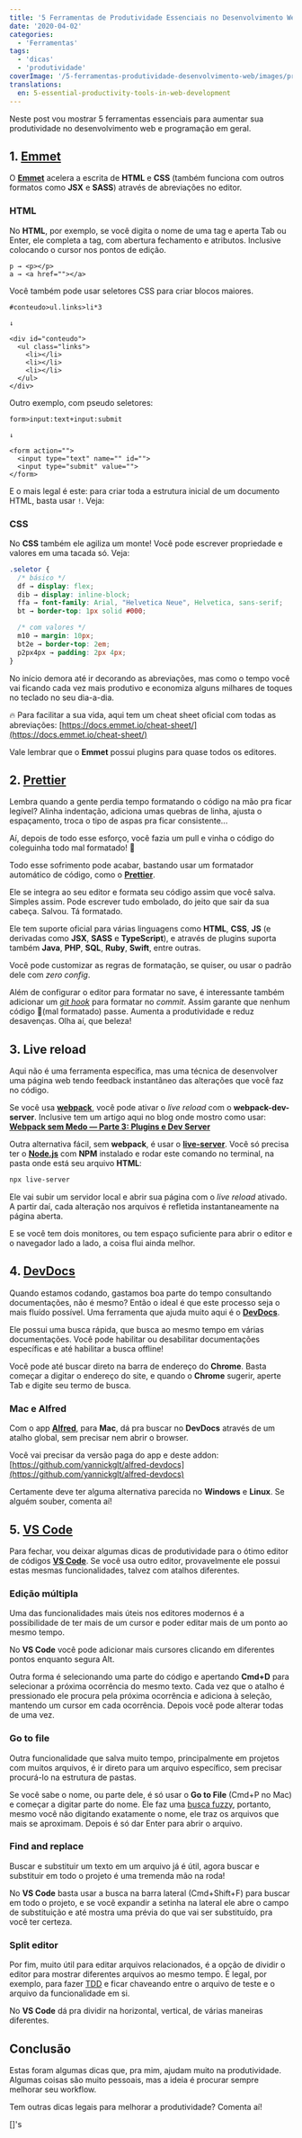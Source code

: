 ```yaml
---
title: '5 Ferramentas de Produtividade Essenciais no Desenvolvimento Web'
date: '2020-04-02'
categories:
  - 'Ferramentas'
tags:
  - 'dicas'
  - 'produtividade'
coverImage: '/5-ferramentas-produtividade-desenvolvimento-web/images/produtividade-desenvolvimento-web.jpg'
translations:
  en: 5-essential-productivity-tools-in-web-development
---
```


Neste post vou mostrar 5 ferramentas essenciais para aumentar sua produtividade no desenvolvimento web e programação em geral.

## 1\. [Emmet](https://emmet.io/)

<PostImage
  src="/5-ferramentas-produtividade-desenvolvimento-web/images/emmet-banner-1024x384.png"
  width="1024"
  height="384"
  alt="Logo do Emmet"
/>

O **[Emmet](https://emmet.io/)** acelera a escrita de **HTML** e **CSS** (também funciona com outros formatos como **JSX** e **SASS**) através de abreviações no editor.

### HTML

No **HTML**, por exemplo, se você digita o nome de uma tag e aperta Tab ou Enter, ele completa a tag, com abertura fechamento e atributos. Inclusive colocando o cursor nos pontos de edição.

```markup
p → <p></p>
a → <a href=""></a>
```

Você também pode usar seletores CSS para criar blocos maiores.

```markup
#conteudo>ul.links>li*3

↓

<div id="conteudo">
  <ul class="links">
    <li></li>
    <li></li>
    <li></li>
  </ul>
</div>
```

Outro exemplo, com pseudo seletores:

```markup
form>input:text+input:submit

↓

<form action="">
  <input type="text" name="" id="">
  <input type="submit" value="">
</form>
```

E o mais legal é este: para criar toda a estrutura inicial de um documento HTML, basta usar `!`. Veja:

### CSS

No **CSS** também ele agiliza um monte! Você pode escrever propriedade e valores em uma tacada só. Veja:

```css
.seletor {
  /* básico */
  df → display: flex;
  dib → display: inline-block;
  ffa → font-family: Arial, "Helvetica Neue", Helvetica, sans-serif;
  bt → border-top: 1px solid #000;

  /* com valores */
  m10 → margin: 10px;
  bt2e → border-top: 2em;
  p2px4px → padding: 2px 4px;
}
```

No início demora até ir decorando as abreviações, mas como o tempo você vai ficando cada vez mais produtivo e economiza alguns milhares de toques no teclado no seu dia-a-dia.

🔥 Para facilitar a sua vida, aqui tem um cheat sheet oficial com todas as abreviações: [https://docs.emmet.io/cheat-sheet/](https://docs.emmet.io/cheat-sheet/)

Vale lembrar que o **Emmet** possui plugins para quase todos os editores.

## 2\. [Prettier](https://prettier.io/)

<PostImage
  src="/5-ferramentas-produtividade-desenvolvimento-web/images/Screen-Shot-2020-04-01-at-15.07.48-1024x397.png"
  width="1024"
  height="397"
  alt="Logo do Prettier"
/>

Lembra quando a gente perdia tempo formatando o código na mão pra ficar legível? Alinha indentação, adiciona umas quebras de linha, ajusta o espaçamento, troca o tipo de aspas pra ficar consistente...

Aí, depois de todo esse esforço, você fazia um pull e vinha o código do coleguinha todo mal formatado! 🤬

Todo esse sofrimento pode acabar, bastando usar um formatador automático de código, como o **[Prettier](https://prettier.io/)**.

Ele se integra ao seu editor e formata seu código assim que você salva. Simples assim. Pode escrever tudo embolado, do jeito que sair da sua cabeça. Salvou. Tá formatado.

Ele tem suporte oficial para várias linguagens como **HTML**, **CSS**, **JS** (e derivadas como **JSX**, **SASS** e **TypeScript**), e através de plugins suporta também **Java**, **PHP**, **SQL**, **Ruby**, **Swift**, entre outras.

Você pode customizar as regras de formatação, se quiser, ou usar o padrão dele com _zero config_.

Além de configurar o editor para formatar no save, é interessante também adicionar um _[git hook](https://git-scm.com/book/en/v2/Customizing-Git-Git-Hooks)_ para formatar no _commit_. Assim garante que nenhum código 💩(mal formatado) passe. Aumenta a produtividade e reduz desavenças. Olha aí, que beleza!

## 3\. Live reload

Aqui não é uma ferramenta específica, mas uma técnica de desenvolver uma página web tendo feedback instantâneo das alterações que você faz no código.

Se você usa **[webpack](https://webpack.js.org/)**, você pode ativar o _live reload_ com o **webpack-dev-server**. Inclusive tem um artigo aqui no blog onde mostro como usar: [**Webpack sem Medo — Parte 3: Plugins e Dev Server**](/webpack-sem-medo-parte-3-plugins-e-dev-server-86b6e003657c/)

Outra alternativa fácil, sem **webpack**, é usar o **[live-server](https://www.npmjs.com/package/live-server)**. Você só precisa ter o **[Node.js](https://nodejs.org/)** com **NPM** instalado e rodar este comando no terminal, na pasta onde está seu arquivo **HTML**:

```bash
npx live-server
```

Ele vai subir um servidor local e abrir sua página com o _live reload_ ativado. A partir daí, cada alteração nos arquivos é refletida instantaneamente na página aberta.

E se você tem dois monitores, ou tem espaço suficiente para abrir o editor e o navegador lado a lado, a coisa flui ainda melhor.

## 4\. **[DevDocs](https://devdocs.io/)**

Quando estamos codando, gastamos boa parte do tempo consultando documentações, não é mesmo? Então o ideal é que este processo seja o mais fluído possível. Uma ferramenta que ajuda muito aqui é o **[DevDocs](https://devdocs.io/)**.

Ele possui uma busca rápida, que busca ao mesmo tempo em várias documentações. Você pode habilitar ou desabilitar documentações específicas e até habilitar a busca offline!

Você pode até buscar direto na barra de endereço do **Chrome**. Basta começar a digitar o endereço do site, e quando o **Chrome** sugerir, aperte Tab e digite seu termo de busca.

### Mac e Alfred

Com o app **[Alfred](https://www.alfredapp.com/)**, para **Mac**, dá pra buscar no **DevDocs** através de um atalho global, sem precisar nem abrir o browser.

<PostImage
  src="/5-ferramentas-produtividade-desenvolvimento-web/images/alfred-devdocs.png"
  width="620"
  height="462"
  alt="Alfred com DevDocs"
/>

Você vai precisar da versão paga do app e deste addon: [https://github.com/yannickglt/alfred-devdocs](https://github.com/yannickglt/alfred-devdocs)

Certamente deve ter alguma alternativa parecida no **Windows** e **Linux**. Se alguém souber, comenta aí!

## 5\. [VS Code](https://code.visualstudio.com/)

Para fechar, vou deixar algumas dicas de produtividade para o ótimo editor de códigos **[VS Code](https://code.visualstudio.com/)**. Se você usa outro editor, provavelmente ele possui estas mesmas funcionalidades, talvez com atalhos diferentes.

### Edição múltipla

Uma das funcionalidades mais úteis nos editores modernos é a possibilidade de ter mais de um cursor e poder editar mais de um ponto ao mesmo tempo.

No **VS Code** você pode adicionar mais cursores clicando em diferentes pontos enquanto segura Alt.

Outra forma é selecionando uma parte do código e apertando **Cmd+D** para selecionar a próxima ocorrência do mesmo texto. Cada vez que o atalho é pressionado ele procura pela próxima ocorrência e adiciona à seleção, mantendo um cursor em cada ocorrência. Depois você pode alterar todas de uma vez.

### Go to file

Outra funcionalidade que salva muito tempo, principalmente em projetos com muitos arquivos, é ir direto para um arquivo específico, sem precisar procurá-lo na estrutura de pastas.

Se você sabe o nome, ou parte dele, é só usar o **Go to File** (Cmd+P no Mac) e começar a digitar parte do nome. Ele faz uma [busca fuzzy](https://en.wikipedia.org/wiki/Approximate_string_matching), portanto, mesmo você não digitando exatamente o nome, ele traz os arquivos que mais se aproximam. Depois é só dar Enter para abrir o arquivo.

### Find and replace

Buscar e substituir um texto em um arquivo já é útil, agora buscar e substituir em todo o projeto é uma tremenda mão na roda!

No **VS Code** basta usar a busca na barra lateral (Cmd+Shift+F) para buscar em todo o projeto, e se você expandir a setinha na lateral ele abre o campo de substituição e até mostra uma prévia do que vai ser substituído, pra você ter certeza.

<PostImage
  src="/5-ferramentas-produtividade-desenvolvimento-web/images/vscode-search-replace-1024x555.png"
  width="1024"
  height="555"
  alt="Busca e substituição no VS Code"
/>

### Split editor

Por fim, muito útil para editar arquivos relacionados, é a opção de dividir o editor para mostrar diferentes arquivos ao mesmo tempo. É legal, por exemplo, para fazer [TDD](https://www.devmedia.com.br/test-driven-development-tdd-simples-e-pratico/18533) e ficar chaveando entre o arquivo de teste e o arquivo da funcionalidade em si.

No **VS Code** dá pra dividir na horizontal, vertical, de várias maneiras diferentes.

<PostImage
  src="/5-ferramentas-produtividade-desenvolvimento-web/images/vscode-split-editor-1024x674.png"
  width="1024"
  height="674"
  alt="Split editor no VS Code"
/>

## Conclusão

Estas foram algumas dicas que, pra mim, ajudam muito na produtividade. Algumas coisas são muito pessoais, mas a ideia é procurar sempre melhorar seu workflow.

Tem outras dicas legais para melhorar a produtividade? Comenta aí!

\[\]'s

